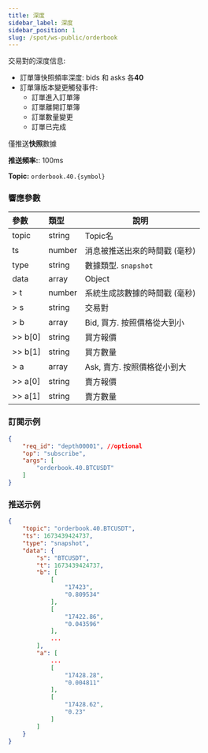 ```yaml
---
title: 深度
sidebar_label: 深度
sidebar_position: 1
slug: /spot/ws-public/orderbook
---
```


交易對的深度信息:
* 訂單簿快照頻率深度: bids 和 asks 各**40**
* 訂單簿版本變更觸發事件:
    * 訂單進入訂單簿
    * 訂單離開訂單簿
    * 訂單數量變更
    * 訂單已完成

僅推送**快照**數據

**推送頻率:**: 100ms

**Topic:** `orderbook.40.{symbol}`

### 響應參數
| 參數 | 類型 | 說明|
|:----- |:-----|----- |
|topic |string |Topic名 |
|ts |number |消息被推送出來的時間戳 (毫秒) |
|type |string |數據類型. `snapshot`|
|data |array |Object |
|> t | number | 系統生成該數據的時間戳 (毫秒) |
|> s | string | 交易對 |
|> b | array | Bid, 買方. 按照價格從大到小 |
|>> b[0] | string | 買方報價|
|>> b[1] | string | 買方數量|
|> a | array | Ask, 賣方. 按照價格從小到大 |
|>> a[0] | string | 賣方報價|
|>> a[1] | string | 賣方數量|

### 訂閱示例

```json
{
    "req_id": "depth00001", //optional
    "op": "subscribe",
    "args": [
        "orderbook.40.BTCUSDT"
    ]
}
```

### 推送示例

```json
{
    "topic": "orderbook.40.BTCUSDT",
    "ts": 1673439424737,
    "type": "snapshot",
    "data": {
        "s": "BTCUSDT",
        "t": 1673439424737,
        "b": [
            [
                "17423",
                "0.809534"
            ],
            [
                "17422.86",
                "0.043596"
            ],
            ...
        ],
        "a": [
            ...
            [
                "17428.28",
                "0.004811"
            ],
            [
                "17428.62",
                "0.23"
            ]
        ]
    }
}
```

